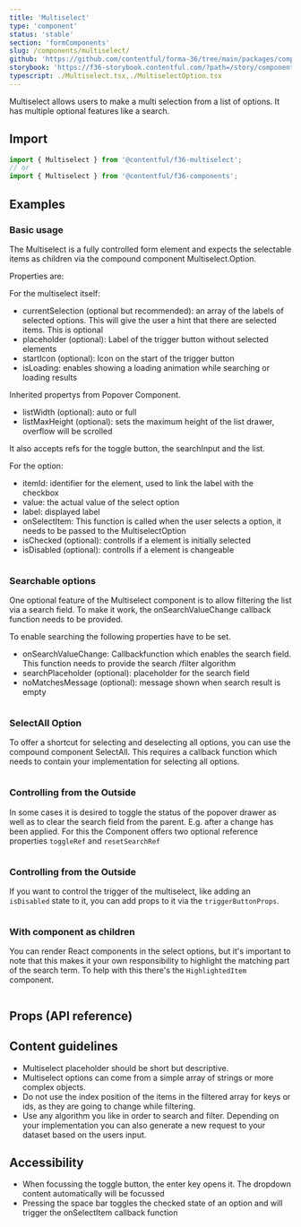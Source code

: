 ```yaml
---
title: 'Multiselect'
type: 'component'
status: 'stable'
section: 'formComponents'
slug: /components/multiselect/
github: 'https://github.com/contentful/forma-36/tree/main/packages/components/Multiselect'
storybook: 'https://f36-storybook.contentful.com/?path=/story/components-multiselect--basic'
typescript: ./Multiselect.tsx,./MultiselectOption.tsx
---
```


Multiselect allows users to make a multi selection from a list of options.
It has multiple optional features like a search.

## Import

```jsx static=true
import { Multiselect } from '@contentful/f36-multiselect';
// or
import { Multiselect } from '@contentful/f36-components';
```

## Examples

### Basic usage

The Multiselect is a fully controlled form element and expects the selectable items as children via the compound component Multiselect.Option.

Properties are:

For the multiselect itself:

- currentSelection (optional but recommended): an array of the labels of selected options. This will give the user a hint that there are selected items. This is optional
- placeholder (optional): Label of the trigger button without selected elements
- startIcon (optional): Icon on the start of the trigger button
- isLoading: enables showing a loading animation while searching or loading results

Inherited propertys from Popover Component.

- listWidth (optional): auto or full
- listMaxHeight (optional): sets the maximum height of the list drawer, overflow will be scrolled

It also accepts refs for the toggle button, the searchInput and the list.

For the option:

- itemId: identifier for the element, used to link the label with the checkbox
- value: the actual value of the select option
- label: displayed label
- onSelectItem: This function is called when the user selects a option, it needs to be passed to the MultiselectOption
- isChecked (optional): controlls if a element is initially selected
- isDisabled (optional): controlls if a element is changeable

```jsx file=./examples/MultiselectBasicUsageExample.tsx

```

### Searchable options

One optional feature of the Multiselect component is to allow filtering the list via a search field.
To make it work, the onSearchValueChange callback function needs to be provided.

To enable searching the following properties have to be set.

- onSearchValueChange: Callbackfunction which enables the search field. This function needs to provide the search /filter algorithm
- searchPlaceholder (optional): placeholder for the search field
- noMatchesMessage (optional): message shown when search result is empty

```jsx file=./examples/MultiselectSearchExample.tsx

```

### SelectAll Option

To offer a shortcut for selecting and deselecting all options, you can use the compound component SelectAll. This requires a callback function which needs to contain your implementation for selecting all options.

```jsx file=./examples/MultiselectSelectAllExample.tsx

```

### Controlling from the Outside

In some cases it is desired to toggle the status of the popover drawer as well as to clear the search field from the parent. E.g. after a change has been applied. For this the Component offers two optional reference properties `toggleRef` and `resetSearchRef`

```jsx file=./examples/MultiselectReferenceExample.tsx

```

### Controlling from the Outside

If you want to control the trigger of the multiselect, like adding an `isDisabled` state to it, you can add props to it via the `triggerButtonProps`.

```jsx file=./examples/MultiselectIsDisabledExample.tsx

```

### With component as children

You can render React components in the select options, but it's important to note that this makes it your own responsibility to highlight the matching part of the search term. To help with this there's the `HighlightedItem` component.

```jsx file=./examples/MultiselectOptionChildrenExample.tsx

```

## Props (API reference)

<PropsTable of="Multiselect" />

## Content guidelines

- Multiselect placeholder should be short but descriptive.
- Multiselect options can come from a simple array of strings or more complex objects.
- Do not use the index position of the items in the filtered array for keys or ids, as they are going to change while filtering.
- Use any algorithm you like in order to search and filter. Depending on your implementation you can also generate a new request to your dataset based on the users input.

## Accessibility

- When focussing the toggle button, the enter key opens it. The dropdown content automatically will be focussed
- Pressing the space bar toggles the checked state of an option and will trigger the onSelectItem callback function
